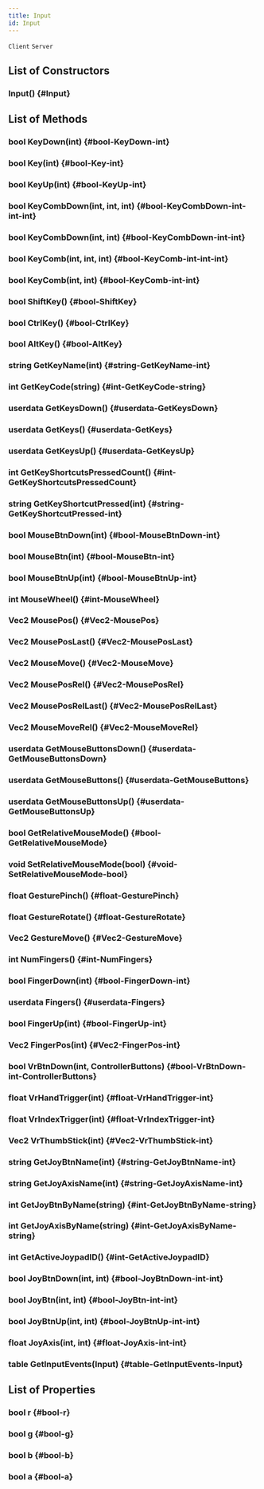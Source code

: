 ```yaml
---
title: Input
id: Input
---
```

`Client`
`Server`

## List of Constructors

### Input() {#Input}

## List of Methods

### bool KeyDown(int) {#bool-KeyDown-int}

### bool Key(int) {#bool-Key-int}

### bool KeyUp(int) {#bool-KeyUp-int}

### bool KeyCombDown(int, int, int) {#bool-KeyCombDown-int-int-int}

### bool KeyCombDown(int, int) {#bool-KeyCombDown-int-int}

### bool KeyComb(int, int, int) {#bool-KeyComb-int-int-int}

### bool KeyComb(int, int) {#bool-KeyComb-int-int}

### bool ShiftKey() {#bool-ShiftKey}

### bool CtrlKey() {#bool-CtrlKey}

### bool AltKey() {#bool-AltKey}

### string GetKeyName(int) {#string-GetKeyName-int}

### int GetKeyCode(string) {#int-GetKeyCode-string}

### userdata GetKeysDown() {#userdata-GetKeysDown}

### userdata GetKeys() {#userdata-GetKeys}

### userdata GetKeysUp() {#userdata-GetKeysUp}

### int GetKeyShortcutsPressedCount() {#int-GetKeyShortcutsPressedCount}

### string GetKeyShortcutPressed(int) {#string-GetKeyShortcutPressed-int}

### bool MouseBtnDown(int) {#bool-MouseBtnDown-int}

### bool MouseBtn(int) {#bool-MouseBtn-int}

### bool MouseBtnUp(int) {#bool-MouseBtnUp-int}

### int MouseWheel() {#int-MouseWheel}

### Vec2 MousePos() {#Vec2-MousePos}

### Vec2 MousePosLast() {#Vec2-MousePosLast}

### Vec2 MouseMove() {#Vec2-MouseMove}

### Vec2 MousePosRel() {#Vec2-MousePosRel}

### Vec2 MousePosRelLast() {#Vec2-MousePosRelLast}

### Vec2 MouseMoveRel() {#Vec2-MouseMoveRel}

### userdata GetMouseButtonsDown() {#userdata-GetMouseButtonsDown}

### userdata GetMouseButtons() {#userdata-GetMouseButtons}

### userdata GetMouseButtonsUp() {#userdata-GetMouseButtonsUp}

### bool GetRelativeMouseMode() {#bool-GetRelativeMouseMode}

### void SetRelativeMouseMode(bool) {#void-SetRelativeMouseMode-bool}

### float GesturePinch() {#float-GesturePinch}

### float GestureRotate() {#float-GestureRotate}

### Vec2 GestureMove() {#Vec2-GestureMove}

### int NumFingers() {#int-NumFingers}

### bool FingerDown(int) {#bool-FingerDown-int}

### userdata Fingers() {#userdata-Fingers}

### bool FingerUp(int) {#bool-FingerUp-int}

### Vec2 FingerPos(int) {#Vec2-FingerPos-int}

### bool VrBtnDown(int, ControllerButtons) {#bool-VrBtnDown-int-ControllerButtons}

### float VrHandTrigger(int) {#float-VrHandTrigger-int}

### float VrIndexTrigger(int) {#float-VrIndexTrigger-int}

### Vec2 VrThumbStick(int) {#Vec2-VrThumbStick-int}

### string GetJoyBtnName(int) {#string-GetJoyBtnName-int}

### string GetJoyAxisName(int) {#string-GetJoyAxisName-int}

### int GetJoyBtnByName(string) {#int-GetJoyBtnByName-string}

### int GetJoyAxisByName(string) {#int-GetJoyAxisByName-string}

### int GetActiveJoypadID() {#int-GetActiveJoypadID}

### bool JoyBtnDown(int, int) {#bool-JoyBtnDown-int-int}

### bool JoyBtn(int, int) {#bool-JoyBtn-int-int}

### bool JoyBtnUp(int, int) {#bool-JoyBtnUp-int-int}

### float JoyAxis(int, int) {#float-JoyAxis-int-int}

### table GetInputEvents(Input) {#table-GetInputEvents-Input}

## List of Properties

### bool r {#bool-r}

### bool g {#bool-g}

### bool b {#bool-b}

### bool a {#bool-a}

